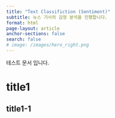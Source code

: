 ```yaml
---
title: "Text Classifiction (Sentiment)"
subtitle: 뉴스 기사의 감정 분석을 진행합니다.
format: html
page-layout: article
anchor-sections: false
search: false
# image: /images/hero_right.png
---
```




테스트 문서 입니다.

# title1

## title1-1
